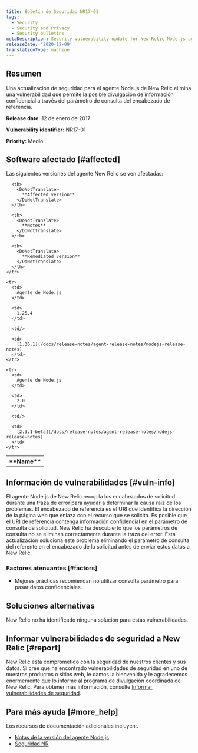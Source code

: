 ```yaml
---
title: Boletín de Seguridad NR17-01
tags:
  - Security
  - Security and Privacy
  - Security bulletins
metaDescription: Security vulnerability update for New Relic Node.js agent.
releaseDate: '2020-12-09'
translationType: machine
---
```


## Resumen

Una actualización de seguridad para el agente Node.js de New Relic elimina una vulnerabilidad que permite la posible divulgación de información confidencial a través del parámetro de consulta del encabezado de referencia.

<DoNotTranslate>**Release date:**</DoNotTranslate> 12 de enero de 2017

<DoNotTranslate>**Vulnerability identifier:**</DoNotTranslate> NR17-01

<DoNotTranslate>**Priority:**</DoNotTranslate> Medio

## Software afectado [#affected]

Las siguientes versiones del agente New Relic se ven afectadas:

<table>
  <tbody>
    <tr>
      <th>
        <DoNotTranslate>
          **Name**
        </DoNotTranslate>
      </th>

      <th>
        <DoNotTranslate>
          **Affected version**
        </DoNotTranslate>
      </th>

      <th>
        <DoNotTranslate>
          **Notes**
        </DoNotTranslate>
      </th>

      <th>
        <DoNotTranslate>
          **Remediated version**
        </DoNotTranslate>
      </th>
    </tr>

    <tr>
      <td>
        Agente de Node.js
      </td>

      <td>
        1.25.4
      </td>

      <td/>

      <td>
        [1.36.1](/docs/release-notes/agent-release-notes/nodejs-release-notes)
      </td>
    </tr>

    <tr>
      <td>
        Agente de Node.js
      </td>

      <td>
        2.0
      </td>

      <td/>

      <td>
        [2.3.1-beta](/docs/release-notes/agent-release-notes/nodejs-release-notes)
      </td>
    </tr>
  </tbody>
</table>

## Información de vulnerabilidades [#vuln-info]

El agente Node.js de New Relic recopila los encabezados de solicitud durante una traza de error para ayudar a determinar la causa raíz de los problemas. El encabezado de referencia es el URI que identifica la dirección de la página web que enlaza con el recurso que se solicita. Es posible que el URI de referencia contenga información confidencial en el parámetro de consulta de solicitud. New Relic ha descubierto que los parámetros de consulta no se eliminan correctamente durante la traza del error. Esta actualización soluciona este problema eliminando el parámetro de consulta del referente en el encabezado de la solicitud antes de enviar estos datos a New Relic.

### Factores atenuantes [#factors]

* Mejores prácticas recomiendan no utilizar consulta parámetro para pasar datos confidenciales.

## Soluciones alternativas

New Relic no ha identificado ninguna solución para estas vulnerabilidades.

## Informar vulnerabilidades de seguridad a New Relic [#report]

New Relic está comprometido con la seguridad de nuestros clientes y sus datos. Si cree que ha encontrado vulnerabilidades de seguridad en uno de nuestros productos o sitios web, le damos la bienvenida y le agradecemos enormemente que lo informe al programa de divulgación coordinada de New Relic. Para obtener más información, consulte [Informar vulnerabilidades de seguridad](/docs/security/new-relic-security/data-privacy/reporting-security-vulnerabilities).

## Para más ayuda [#more_help]

Los recursos de documentación adicionales incluyen:.

* [Notas de la versión del agente Node.js](/docs/release-notes/agent-release-notes/nodejs-release-notes)
* [Seguridad NR](https://newrelic.com/security)
